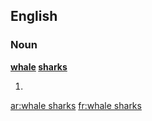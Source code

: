==English==

===Noun===
'''[[whale]] [[shark]]s'''

# {{plural of|whale shark}}

[[ar:whale sharks]]
[[fr:whale sharks]]